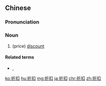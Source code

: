 ==Chinese==
{{zh-forms}}

===Pronunciation===
{{zh-pron
|m=zhékòu
|c=zit3 kau3
|mn=qz:chiat-khiò/tw,xm,zz:chiat-khàu
|cat=n
}}

===Noun===
{{zh-noun}}
# (price) [[discount]]

====Related terms====
* {{zh-l|打折扣}}, {{zh-l|打折}}

[[ko:折扣]]
[[hu:折扣]]
[[mg:折扣]]
[[ja:折扣]]
[[chr:折扣]]
[[zh:折扣]]